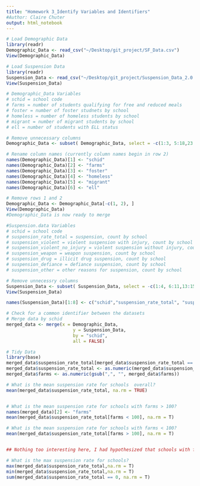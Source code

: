 ```yaml
---
title: "Homework 3_Identify Variables and Identifiers"
#Author: Claire Chuter
output: html_notebook
---
```

```r
# Load Demographic Data
library(readr)
Demographic_Data <- read_csv("~/Desktop/git_project/SF_Data.csv")
View(Demographic_Data)

# Load Suspension Data
library(readr)
Suspension_Data <- read_csv("~/Desktop/git_project/Suspension_Data_2.0.csv")
View(Suspension_Data)
```


```r
# Demographic_Data Variables
# schid = school code
# farms = number of students qualifying for free and reduced meals
# foster = number of foster studnets by school
# homeless = number of homeless students by school
# migrant = number of migrant students by school
# ell = number of students with ELL status 
```

```r
# Remove unnecessary columns
Demographic_Data <- subset( Demographic_Data, select = -c(1:3, 5:18,23:24, 26:27))

# Rename column names (currently column names begin in row 2)
names(Demographic_Data)[1] <- "schid"
names(Demographic_Data)[2] <- "farms"
names(Demographic_Data)[3] <- "foster"
names(Demographic_Data)[4] <- "homeless"
names(Demographic_Data)[5] <- "migrant"
names(Demographic_Data)[6] <- "ell"
```

```r
# Remove rows 1 and 2
Demographic_Data <- Demographic_Data[-c(1, 2), ]
View(Demographic_Data)
#Demographic_Data is now ready to merge
```

```r
#Suspension.data Variables
# schid = school code
# suspension_rate_total = suspension, count by school
# suspension_violent = violent suspension with injury, count by school
# suspension_violent_no_injury = violent suspension without injury, count by school
# suspension_weapon = weapon suspension, count by school
# suspension_drug = illicit drug suspension, count by school
# suspension_defiance = defiance suspension, count by school
# suspension_other = other reasons for suspension, count by school

```


```r
# Remove unnecessry columns
Suspension_Data <- subset( Suspension_Data, select = -c(1:4, 6:11,13:15))
View(Suspension_Data)

```


```r
names(Suspension_Data)[1:8] <- c("schid","suspension_rate_total", "suspension_violent", "suspension_violent_no_injury", "suspension_weapon", "suspension_drug", "suspension_defiance","suspension_other")
```

```r
# Check for a common identifier between the datasets
# Merge data by schid
merged_data <- merge(x = Demographic_Data,
                         y = Suspension_Data,
                         by = "schid",
                         all = FALSE)
```

```r
# Tidy Data
library(base)
merged_data$suspension_rate_total[merged_data$suspension_rate_total == '*'] <- NA
merged_data$suspension_rate_total <- as.numeric(merged_data$suspension_rate_total)
merged_data$farms <- as.numeric(gsub(",", "", merged_data$farms))

# What is the mean suspension rate for schools  overall?
mean(merged_data$suspension_rate_total, na.rm = TRUE)


# What is the mean suspension rate for schools with farms > 100? 
names(merged_data)[2] <- "farms"
mean(merged_data$suspension_rate_total[farms < 100], na.rm = T)

# What is the mean suspension rate for schools with farms < 100? 
mean(merged_data$suspension_rate_total[farms > 100], na.rm = T)


## Nothing too interesting here, I had hypothesized that schools with fewer farms would have higher suspension rates, but that seems to not be the case.
```

```r
# What is the max suspension rate for schools? 
max(merged_data$suspension_rate_total,na.rm = T)
min(merged_data$suspension_rate_total,na.rm = T)
sum(merged_data$suspension_rate_total == 0, na.rm = T)

```

